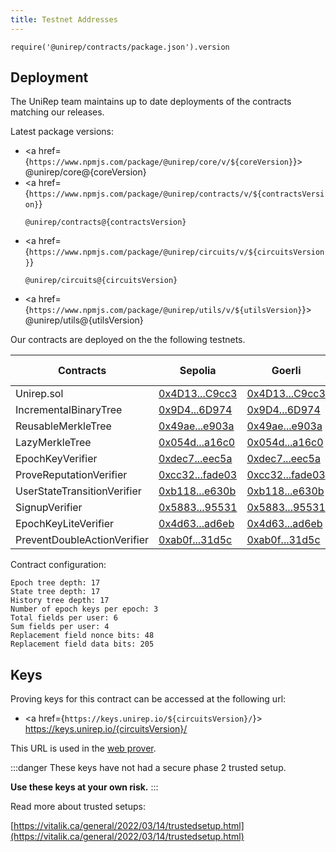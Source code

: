 ```yaml
---
title: Testnet Addresses
---
```


    require('@unirep/contracts/package.json').version

## Deployment

The UniRep team maintains up to date deployments of the contracts matching our releases.

Latest package versions:

-   <a href={`https://www.npmjs.com/package/@unirep/core/v/${coreVersion}`}>
        @unirep/core@{coreVersion}
    </a>
-   <a
        href={`https://www.npmjs.com/package/@unirep/contracts/v/${contractsVersion}`}
    >
        @unirep/contracts@{contractsVersion}
    </a>
-   <a
        href={`https://www.npmjs.com/package/@unirep/circuits/v/${circuitsVersion}`}
    >
        @unirep/circuits@{circuitsVersion}
    </a>
-   <a href={`https://www.npmjs.com/package/@unirep/utils/v/${utilsVersion}`}>
        @unirep/utils@{utilsVersion}
    </a>

Our contracts are deployed on the the following testnets.

<!-- TODO: create this table with for loop  -->

| Contracts                   | Sepolia                                                                                            | Goerli                                                                                            | Arbitrum Goerli                                                                                  | Polygon Mumbai                                                                                       | Optimism Goerli                                                                                            |
| --------------------------- | -------------------------------------------------------------------------------------------------- | ------------------------------------------------------------------------------------------------- | ------------------------------------------------------------------------------------------------ | ---------------------------------------------------------------------------------------------------- | ---------------------------------------------------------------------------------------------------------- |
| Unirep.sol                  | [0x4D13...C9cc3](https://sepolia.etherscan.io/address/0x4D137bb44553d55AE6B28B5391c6f537b06C9cc3)  | [0x4D13...C9cc3](https://goerli.etherscan.io/address/0x4D137bb44553d55AE6B28B5391c6f537b06C9cc3)  | [0x4D13...C9cc3](https://goerli.arbiscan.io/address/0x4D137bb44553d55AE6B28B5391c6f537b06C9cc3)  | [0x4D13...C9cc3](https://mumbai.polygonscan.com/address/0x4D137bb44553d55AE6B28B5391c6f537b06C9cc3)  | [0x4D13...C9cc3](https://goerli-optimism.etherscan.io/address/0x4D137bb44553d55AE6B28B5391c6f537b06C9cc3)  |
| IncrementalBinaryTree       | [0x9D4...6D974](https://sepolia.etherscan.io/address/0x9D48983B19a9767Fa5B1F9efee17b66645A6D974)   | [0x9D4...6D974](https://goerli.etherscan.io/address/0x9D48983B19a9767Fa5B1F9efee17b66645A6D974)   | [0x9D4...6D974](https://goerli.arbiscan.io/address/0x9D48983B19a9767Fa5B1F9efee17b66645A6D974)   | [0x9D4...6D974](https://mumbai.polygonscan.com/address/0x9D48983B19a9767Fa5B1F9efee17b66645A6D974)   | [0x9D4...6D974](https://goerli-optimism.etherscan.io/address/0x9D48983B19a9767Fa5B1F9efee17b66645A6D974)   |
| ReusableMerkleTree          | [0x49ae...e903a](https://sepolia.etherscan.io/address/0x49ae95e1a1ce6293500badf3b0d3d79442ee903a)  | [0x49ae...e903a](https://goerli.etherscan.io/address/0x49ae95e1a1ce6293500badf3b0d3d79442ee903a)  | [0x49ae...e903a](https://goerli.arbiscan.io/address/0x49ae95e1a1ce6293500badf3b0d3d79442ee903a)  | [0x49ae...e903a](https://mumbai.polygonscan.com/address/0x49ae95e1a1ce6293500badf3b0d3d79442ee903a)  | [0x49ae...e903a](https://goerli-optimism.etherscan.io/address/0x49ae95e1a1ce6293500badf3b0d3d79442ee903a)  |
| LazyMerkleTree              | [0x054d...a16c0](https://sepolia.etherscan.io/address/0x054dd6da7b773757256a52f12c16dcb1dfda16c0)  | [0x054d...a16c0](https://goerli.etherscan.io/address/0x054dd6da7b773757256a52f12c16dcb1dfda16c0)  | [0x054d...a16c0](https://goerli.arbiscan.io/address/0x054dd6da7b773757256a52f12c16dcb1dfda16c0)  | [0x054d...a16c0](https://mumbai.polygonscan.com/address/0x054dd6da7b773757256a52f12c16dcb1dfda16c0)  | [0x054d...a16c0](https://goerli-optimism.etherscan.io/address/0x054dd6da7b773757256a52f12c16dcb1dfda16c0)  |
| EpochKeyVerifier            | [0xdec7...eec5a](https://sepolia.etherscan.io/address/0xdec730cff4d8b7df1053535ab134c4db14feec5a)  | [0xdec7...eec5a](https://goerli.etherscan.io/address/0xdec730cff4d8b7df1053535ab134c4db14feec5a)  | [0xdec7...eec5a](https://goerli.arbiscan.io/address/0xdec730cff4d8b7df1053535ab134c4db14feec5a)  | [0xdec7...eec5a](https://mumbai.polygonscan.com/address/0xdec730cff4d8b7df1053535ab134c4db14feec5a)  | [0xdec7...eec5a](https://goerli-optimism.etherscan.io/address/0xdec730cff4d8b7df1053535ab134c4db14feec5a)  |
| ProveReputationVerifier     | [0xcc32...fade03](https://sepolia.etherscan.io/address/0xcc3266dcf80768dc4d5a7b82e2b7032597fade03) | [0xcc32...fade03](https://goerli.etherscan.io/address/0xcc3266dcf80768dc4d5a7b82e2b7032597fade03) | [0xcc32...fade03](https://goerli.arbiscan.io/address/0xcc3266dcf80768dc4d5a7b82e2b7032597fade03) | [0xcc32...fade03](https://mumbai.polygonscan.com/address/0xcc3266dcf80768dc4d5a7b82e2b7032597fade03) | [0xcc32...fade03](https://goerli-optimism.etherscan.io/address/0xcc3266dcf80768dc4d5a7b82e2b7032597fade03) |
| UserStateTransitionVerifier | [0xb118...e630b](https://sepolia.etherscan.io/address/0xb1185e2c38ee9b3eef85e676c91dbef932fe630b)  | [0xb118...e630b](https://goerli.etherscan.io/address/0xb1185e2c38ee9b3eef85e676c91dbef932fe630b)  | [0xb118...e630b](https://goerli.arbiscan.io/address/0xb1185e2c38ee9b3eef85e676c91dbef932fe630b)  | [0xb118...e630b](https://mumbai.polygonscan.com/address/0xb1185e2c38ee9b3eef85e676c91dbef932fe630b)  | [0xb118...e630b](https://goerli-optimism.etherscan.io/address/0xb1185e2c38ee9b3eef85e676c91dbef932fe630b)  |
| SignupVerifier              | [0x5883...95531](https://sepolia.etherscan.io/address/0x588398457f0091efdfa5a773b9c637b973595531)  | [0x5883...95531](https://goerli.etherscan.io/address/0x588398457f0091efdfa5a773b9c637b973595531)  | [0x5883...95531](https://goerli.arbiscan.io/address/0x588398457f0091efdfa5a773b9c637b973595531)  | [0x5883...95531](https://mumbai.polygonscan.com/address/0x588398457f0091efdfa5a773b9c637b973595531)  | [0x5883...95531](https://goerli-optimism.etherscan.io/address/0x588398457f0091efdfa5a773b9c637b973595531)  |
| EpochKeyLiteVerifier        | [0x4d63...ad6eb](https://sepolia.etherscan.io/address/0x4d63711c0e0c120ca9c600570c8cbe35112ad6eb)  | [0x4d63...ad6eb](https://goerli.etherscan.io/address/0x4d63711c0e0c120ca9c600570c8cbe35112ad6eb)  | [0x4d63...ad6eb](https://goerli.arbiscan.io/address/0x4d63711c0e0c120ca9c600570c8cbe35112ad6eb)  | [0x4d63...ad6eb](https://mumbai.polygonscan.com/address/0x4d63711c0e0c120ca9c600570c8cbe35112ad6eb)  | [0x4d63...ad6eb](https://goerli-optimism.etherscan.io/address/0x4d63711c0e0c120ca9c600570c8cbe35112ad6eb)  |
| PreventDoubleActionVerifier | [0xab0f...31d5c](https://sepolia.etherscan.io/address/0xab0fd0222971532eb9df99fdc432c00b59d31d5c)  | [0xab0f...31d5c](https://goerli.etherscan.io/address/0xab0fd0222971532eb9df99fdc432c00b59d31d5c)  | [0xab0f...31d5c](https://goerli.arbiscan.io/address/0xab0fd0222971532eb9df99fdc432c00b59d31d5c)  | [0xab0f...31d5c](https://mumbai.polygonscan.com/address/0xab0fd0222971532eb9df99fdc432c00b59d31d5c)  | [0xab0f...31d5c](https://goerli-optimism.etherscan.io/address/0xab0fd0222971532eb9df99fdc432c00b59d31d5c)  |

Contract configuration:

```
Epoch tree depth: 17
State tree depth: 17
History tree depth: 17
Number of epoch keys per epoch: 3
Total fields per user: 6
Sum fields per user: 4
Replacement field nonce bits: 48
Replacement field data bits: 205
```

<!-- TODO: update demo attester
## Demo Attester

You can interact with a [demo attester](https://demo.unirep.io) to get a feel for the flow of data in the system.
-->

## Keys

Proving keys for this contract can be accessed at the following url:

-   <a href={`https://keys.unirep.io/${circuitsVersion}/`}>
        https://keys.unirep.io/{circuitsVersion}/
    </a>

This URL is used in the [web prover](circuits-api/web-prover).

:::danger
These keys have not had a secure phase 2 trusted setup.

**Use these keys at your own risk.**
:::

Read more about trusted setups:

[https://vitalik.ca/general/2022/03/14/trustedsetup.html](https://vitalik.ca/general/2022/03/14/trustedsetup.html)
